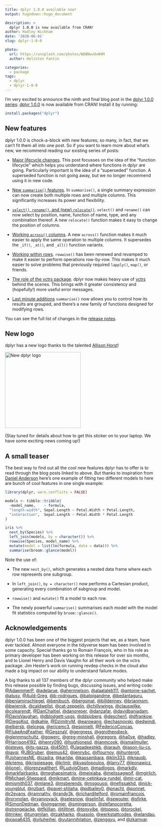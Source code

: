 ```yaml
---
title: dplyr 1.0.0 available now!
output: hugodown::hugo_document

description: > 
  dplyr 1.0.0 is now available from CRAN!
author: Hadley Wickham
date: '2020-06-01'
slug: dplyr-1-0-0

photo:
  url: https://unsplash.com/photos/W8BNwvOvW4M
  author: Helinton Fantin

categories:
  - package
tags:
  - dplyr
  - dplyr-1-0-0
---
```


I'm very excited to announce the ninth and final blog post in the [dplyr 1.0.0 series](/tags/dplyr-1-0-0): [dplyr 1.0.0](http://dplyr.tidyverse.org/) is now available from CRAN! Install it by running:

```r
install.packages("dplyr")
```

## New features

dplyr 1.0.0 is chock-a-block with new features; so many, in fact, that we can't fit them all into one post. So if you want to learn more about what's new, we recommend reading our existing series of posts:

-   [Major lifecycle changes](/blog/2020/03/dplyr-1-0-0-is-coming-soon/). 
    This post focusses on the idea of the "function lifecycle" which helps 
    you understand where functions in dplyr are going. Particularly important
    is the idea of a "superseded" function. A superseded function is not going
    away, but we no longer recommend using it in new code.
  
-   [New `summarise()` features](/blog/2020/03/dplyr-1-0-0-summarise/). 
    In `summarise()`, a single summary expression can now create both
    multiple rows and multiple columns. This significantly increases its power
    and flexibility.

-   [`select()`, `rename()`, and (new) `relocate()`](/blog/2020/03/dplyr-1-0-0-select-rename-relocate/). 
    `select()` and `rename()` can now select by position, name, function of
    name, type, and any combination thereof. A new `relocate()` function 
    makes it easy to change the position of columns.

-   [Working `across()` columns](/blog/2020/04/dplyr-1-0-0-colwise/).
    A new `across()` function makes it much easier to apply the same operation
    to multiple columns. It supersedes the `_if()`, `_at()`, and `_all()`
    function variants.

-   [Working within rows](/blog/2020/04/dplyr-1-0-0-rowwise/).
    `rowwise()` has been renewed and revamped to make it easier to perform
    operations row-by-row. This makes it much easier to solve problems that
    previously required `lapply()`, `map()`, or friends.

-   [The role of the vctrs package](/blog/2020/04/dplyr-1-0-0-and-vctrs/).
    dplyr now makes heavy use of [vctrs](http://vctrs.r-lib.org/) behind
    the scenes. This brings with it greater consistency and (hopefully!)
    more useful error messages.

-   [Last minute additions](/blog/2020/05/dplyr-1-0-0-last-minute-additions/)
    `summarise()` now allows you to control how its results are grouped,
    and there's a new family of functions designed for modifying rows.

You can see the full list of changes in the [release notes](https://github.com/tidyverse/dplyr/releases/tag/v1.0.0).

## New logo

dplyr has a new logo thanks to the talented [Allison Horst](https://allisonhorst.github.io)!

![New dplyr logo](dplyr.png){width=250px}\ 

(Stay tuned for details about how to get this sticker on to your laptop. We have some exciting news coming up!)

## A small teaser

The best way to find out all the cool new features dplyr has to offer is to read through the blog posts linked to above. But thanks to inspiration from [Daniel Anderson](https://twitter.com/datalorax_/status/1258208502960422914) here's one example of fitting two different models to here are bunch of cool features in one single example:

```r
library(dplyr, warn.conflicts = FALSE)

models <- tibble::tribble(
  ~model_name,    ~ formula,
  "length-width", Sepal.Length ~ Petal.Width + Petal.Length,
  "interaction",  Sepal.Length ~ Petal.Width * Petal.Length
)

iris %>% 
  nest_by(Species) %>% 
  left_join(models, by = character()) %>% 
  rowwise(Species, model_name) %>% 
  mutate(model = list(lm(formula, data = data))) %>% 
  summarise(broom::glance(model))
```

Note the use of:

* The new `nest_by()`, which generates a nested data frame where each row
  represents one subgroup.

* In `left_join()`, `by = character()` now performs a Cartesian product, 
  generating every combination of subgroup and model.
  
* `rowwise()` and `mutate()` fit a model to each row.

* The newly powerful `summarise()` summarises each model with the model
  fit statistics computed by `broom::glance()`.

## Acknowledgements

dplyr 1.0.0 has been one of the biggest projects that we, as a team, have ever tackled. Almost everyone in the tidyverse team has been involved in some capacity. Special thanks go to Romain François, who in his role as primary developer has been working on this release for over six months, and to Lionel Henry and Davis Vaughn for all their work on the vctrs package. Jim Hester's work on running revdep checks in the cloud also made a big impact on our ability to understand failure modes.

A big thanks to all 137 members of the dplyr community who helped make this release possible by finding bugs, discussing issues, and writing code: [&#x0040;AdaemmerP](https://github.com/AdaemmerP), [&#x0040;adelarue](https://github.com/adelarue), [&#x0040;ahernnelson](https://github.com/ahernnelson), [&#x0040;alaataleb111](https://github.com/alaataleb111), [&#x0040;antoine-sachet](https://github.com/antoine-sachet), [&#x0040;atusy](https://github.com/atusy), [&#x0040;Auld-Greg](https://github.com/Auld-Greg), [&#x0040;b-rodrigues](https://github.com/b-rodrigues), [&#x0040;batpigandme](https://github.com/batpigandme), [&#x0040;bedantaguru](https://github.com/bedantaguru), [&#x0040;benjaminschlegel](https://github.com/benjaminschlegel), [&#x0040;benjbuch](https://github.com/benjbuch), [&#x0040;bergsmat](https://github.com/bergsmat), [&#x0040;billdenney](https://github.com/billdenney), [&#x0040;brianmsm](https://github.com/brianmsm), [&#x0040;bwiernik](https://github.com/bwiernik), [&#x0040;caldwellst](https://github.com/caldwellst), [&#x0040;cat-zeppelin](https://github.com/cat-zeppelin), [&#x0040;chillywings](https://github.com/chillywings), [&#x0040;clauswilke](https://github.com/clauswilke), [&#x0040;colearendt](https://github.com/colearendt), [&#x0040;DanChaltiel](https://github.com/DanChaltiel), [&#x0040;danoreper](https://github.com/danoreper), [&#x0040;danzafar](https://github.com/danzafar), [&#x0040;davidbaniadam](https://github.com/davidbaniadam), [&#x0040;DavisVaughan](https://github.com/DavisVaughan), [&#x0040;dblodgett-usgs](https://github.com/dblodgett-usgs), [&#x0040;ddsjoberg](https://github.com/ddsjoberg), [&#x0040;deschen1](https://github.com/deschen1), [&#x0040;dfrankow](https://github.com/dfrankow), [&#x0040;DiegoKoz](https://github.com/DiegoKoz), [&#x0040;dkahle](https://github.com/dkahle), [&#x0040;DzimitryM](https://github.com/DzimitryM), [&#x0040;earowang](https://github.com/earowang), [&#x0040;echasnovski](https://github.com/echasnovski), [&#x0040;edwindj](https://github.com/edwindj), [&#x0040;elbersb](https://github.com/elbersb), [&#x0040;elcega](https://github.com/elcega), [&#x0040;ericemc3](https://github.com/ericemc3), [&#x0040;espinielli](https://github.com/espinielli), [&#x0040;FedericoConcas](https://github.com/FedericoConcas), [&#x0040;FlukeAndFeather](https://github.com/FlukeAndFeather), [&#x0040;GegznaV](https://github.com/GegznaV), [&#x0040;gergness](https://github.com/gergness), [&#x0040;ggrothendieck](https://github.com/ggrothendieck), [&#x0040;glennmschultz](https://github.com/glennmschultz), [&#x0040;gowerc](https://github.com/gowerc), [&#x0040;greg-minshall](https://github.com/greg-minshall), [&#x0040;gregorp](https://github.com/gregorp), [&#x0040;ha0ye](https://github.com/ha0ye), [&#x0040;hadley](https://github.com/hadley), [&#x0040;Harrison4192](https://github.com/Harrison4192), [&#x0040;henry090](https://github.com/henry090), [&#x0040;hughjonesd](https://github.com/hughjonesd), [&#x0040;ianmcook](https://github.com/ianmcook), [&#x0040;ismailmuller](https://github.com/ismailmuller), [&#x0040;isteves](https://github.com/isteves), [&#x0040;its-gazza](https://github.com/its-gazza), [&#x0040;j450h1](https://github.com/j450h1), [&#x0040;Jagadeeshkb](https://github.com/Jagadeeshkb), [&#x0040;jarauh](https://github.com/jarauh), [&#x0040;jason-liu-cs](https://github.com/jason-liu-cs), [&#x0040;jayqi](https://github.com/jayqi), [&#x0040;JBGruber](https://github.com/JBGruber), [&#x0040;jemus42](https://github.com/jemus42), [&#x0040;jennybc](https://github.com/jennybc), [&#x0040;jflournoy](https://github.com/jflournoy), [&#x0040;jhuntergit](https://github.com/jhuntergit), [&#x0040;JohannesNE](https://github.com/JohannesNE), [&#x0040;jzadra](https://github.com/jzadra), [&#x0040;karldw](https://github.com/karldw), [&#x0040;kassambara](https://github.com/kassambara), [&#x0040;klin333](https://github.com/klin333), [&#x0040;knausb](https://github.com/knausb), [&#x0040;kriemo](https://github.com/kriemo), [&#x0040;krispiepage](https://github.com/krispiepage), [&#x0040;krlmlr](https://github.com/krlmlr), [&#x0040;kvasilopoulos](https://github.com/kvasilopoulos), [&#x0040;larry77](https://github.com/larry77), [&#x0040;leonawicz](https://github.com/leonawicz), [&#x0040;lionel-](https://github.com/lionel-), [&#x0040;lorenzwalthert](https://github.com/lorenzwalthert), [&#x0040;LudvigOlsen](https://github.com/LudvigOlsen), [&#x0040;madlogos](https://github.com/madlogos), [&#x0040;markdly](https://github.com/markdly), [&#x0040;markfairbanks](https://github.com/markfairbanks), [&#x0040;meghapsimatrix](https://github.com/meghapsimatrix), [&#x0040;meixiaba](https://github.com/meixiaba), [&#x0040;melissagwolf](https://github.com/melissagwolf), [&#x0040;mgirlich](https://github.com/mgirlich), [&#x0040;Michael-Sheppard](https://github.com/Michael-Sheppard), [&#x0040;mikmart](https://github.com/mikmart), [&#x0040;mine-cetinkaya-rundel](https://github.com/mine-cetinkaya-rundel), [&#x0040;mir-cat](https://github.com/mir-cat), [&#x0040;mjsmith037](https://github.com/mjsmith037), [&#x0040;mlane3](https://github.com/mlane3), [&#x0040;msberends](https://github.com/msberends), [&#x0040;msgoussi](https://github.com/msgoussi), [&#x0040;nefissakhd](https://github.com/nefissakhd), [&#x0040;nick-youngblut](https://github.com/nick-youngblut), [&#x0040;nzbart](https://github.com/nzbart), [&#x0040;pavel-shliaha](https://github.com/pavel-shliaha), [&#x0040;pdbailey0](https://github.com/pdbailey0), [&#x0040;pnacht](https://github.com/pnacht), [&#x0040;ponnet](https://github.com/ponnet), [&#x0040;r2evans](https://github.com/r2evans), [&#x0040;ramnathv](https://github.com/ramnathv), [&#x0040;randy3k](https://github.com/randy3k), [&#x0040;richardjtelford](https://github.com/richardjtelford), [&#x0040;romainfrancois](https://github.com/romainfrancois), [&#x0040;rorynolan](https://github.com/rorynolan), [&#x0040;ryanvoyack](https://github.com/ryanvoyack), [&#x0040;selesnow](https://github.com/selesnow), [&#x0040;selin1st](https://github.com/selin1st), [&#x0040;sewouter](https://github.com/sewouter), [&#x0040;sfirke](https://github.com/sfirke), [&#x0040;SimonDedman](https://github.com/SimonDedman), [&#x0040;sjmgarnier](https://github.com/sjmgarnier), [&#x0040;smingerson](https://github.com/smingerson), [&#x0040;stefanocoretta](https://github.com/stefanocoretta), [&#x0040;strengejacke](https://github.com/strengejacke), [&#x0040;tfkillian](https://github.com/tfkillian), [&#x0040;tilltnet](https://github.com/tilltnet), [&#x0040;tonyvibe](https://github.com/tonyvibe), [&#x0040;topepo](https://github.com/topepo), [&#x0040;torockel](https://github.com/torockel), [&#x0040;trinker](https://github.com/trinker), [&#x0040;tungmilan](https://github.com/tungmilan), [&#x0040;tzakharko](https://github.com/tzakharko), [&#x0040;uasolo](https://github.com/uasolo), [&#x0040;werkstattcodes](https://github.com/werkstattcodes), [&#x0040;wlandau](https://github.com/wlandau), [&#x0040;xiaoa6435](https://github.com/xiaoa6435), [&#x0040;yiluheihei](https://github.com/yiluheihei), [&#x0040;yutannihilation](https://github.com/yutannihilation), [&#x0040;zenggyu](https://github.com/zenggyu), and [&#x0040;zkamvar](https://github.com/zkamvar).


